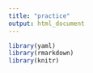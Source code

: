 ```yaml
---
title: "practice"
output: html_document
---
```


```r
library(yaml)
library(rmarkdown)
library(knitr)
```

